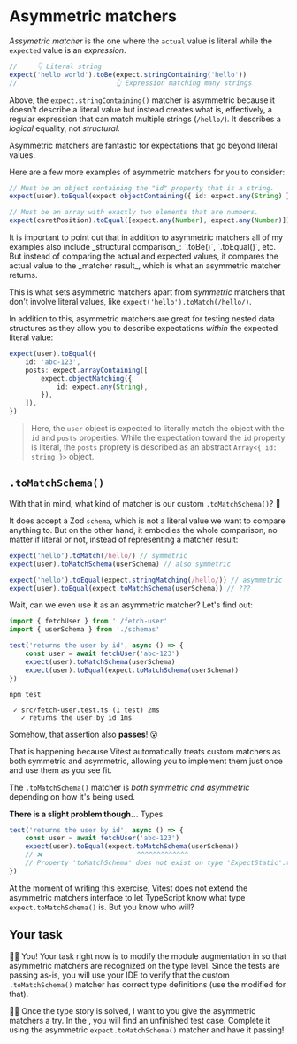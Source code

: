 # Asymmetric matchers

<EpicVideo url="https://www.epicweb.dev/workshops/advanced-vitest-patterns/assertions/03-02-problem" />

_Assymetric matcher_ is the one where the `actual` value is literal while the `expected` value is an _expression_.

```ts nonumber
//     👇 Literal string
expect('hello world').toBe(expect.stringContaining('hello'))
//                         👆 Expression matching many strings
```

Above, the `expect.stringContaining()` matcher is asymmetric because it doesn't describe a literal value but instead creates what is, effectively, a regular expression that can match multiple strings (`/hello/`). It describes a _logical_ equality, not _structural_.

<callout-success>Asymmetric matchers are fantastic for expectations that go beyond
literal values.</callout-success>

Here are a few more examples of asymmetric matchers for you to consider:

```ts nonumber
// Must be an object containing the "id" property that is a string.
expect(user).toEqual(expect.objectContaining({ id: expect.any(String) }))

// Must be an array with exactly two elements that are numbers.
expect(caretPosition).toEqual([expect.any(Number), expect.any(Number)])
```

<callout-warning>
	It is important to point out that in addition to asymmetric matchers all of my
	examples also include _structural comparison_: `.toBe()`, `.toEqual()`, etc.
	But instead of comparing the actual and expected values, it compares the
	actual value to the _matcher result_, which is what an asymmetric matcher
	returns.

This is what sets asymmetric matchers apart from _symmetric_ matchers that don't involve literal values, like `expect('hello').toMatch(/hello/)`.
</callout-warning>

In addition to this, asymmetric matchers are great for testing nested data structures as they allow you to describe expectations _within_ the expected literal value:

```ts nonumber highlight=3-7
expect(user).toEqual({
	id: 'abc-123',
	posts: expect.arrayContaining([
		expect.objectMatching({
			id: expect.any(String),
		}),
	]),
})
```

> Here, the `user` object is expected to literally match the object with the `id` and `posts` properties. While the expectation toward the `id` property is literal, the `posts` proprety is described as an abstract `Array<{ id: string }>` object.

## `.toMatchSchema()`

With that in mind, what kind of matcher is our custom `.toMatchSchema()`? 🤔

It does accept a Zod `schema`, which is not a literal value we want to compare anything to. But on the other hand, it embodies the whole comparison, no matter if literal or not, instead of representing a matcher result:

```ts nonumber
expect('hello').toMatch(/hello/) // symmetric
expect(user).toMatchSchema(userSchema) // also symmetric

expect('hello').toEqual(expect.stringMatching(/hello/)) // asymmetric
expect(user).toEqual(expect.toMatchSchema(userSchema)) // ???
```

Wait, can we even use it as an asymmetric matcher? Let's find out:

```ts filename=src/fetch-user.test.ts remove=6 add=7
import { fetchUser } from './fetch-user'
import { userSchema } from './schemas'

test('returns the user by id', async () => {
	const user = await fetchUser('abc-123')
	expect(user).toMatchSchema(userSchema)
	expect(user).toEqual(expect.toMatchSchema(userSchema))
})
```

```
npm test

 ✓ src/fetch-user.test.ts (1 test) 2ms
   ✓ returns the user by id 1ms
```

Somehow, that assertion also **passes**! 😮

That is happening because Vitest automatically treats custom matchers as both symmetric and asymmetric, allowing you to implement them just once and use them as you see fit.

<callout-success>The `.toMatchSchema()` matcher is _both symmetric and asymmetric_ depending on how it's being used.</callout-success>

**There is a slight problem though...** Types.

```ts
test('returns the user by id', async () => {
	const user = await fetchUser('abc-123')
	expect(user).toEqual(expect.toMatchSchema(userSchema))
	// ❌                        ^^^^^^^^^^^^^
	// Property 'toMatchSchema' does not exist on type 'ExpectStatic'.ts(2339)
})
```

At the moment of writing this exercise, Vitest does not extend the asymmetric matchers interface to let TypeScript know what type `expect.toMatchSchema()` is. But you know who will?

## Your task

👨‍💼 You! Your task right now is to modify the module augmentation in <InlineFile file="vitest.setup.ts" /> so that asymmetric matchers are recognized on the type level. Since the tests are passing as-is, you will use your IDE to verify that the custom `.toMatchSchema()` matcher has correct type definitions (use the modified <InlineFile file="src/fetch-user.test.ts" /> for that).

👨‍💼 Once the type story is solved, I want to you give the asymmetric matchers a try. In the <InlineFile file="src/fetch-transaction.test.ts" />, you will find an unfinished test case. Complete it using the asymmetric `expect.toMatchSchema()` matcher and have it passing!
